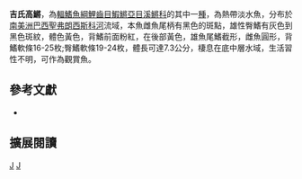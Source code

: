 {{Speciesbox 
| taxon = Hypsolebias ghisolfii
| status = NE
| status_system = IUCN3.1
| authority = Costa, Cyrino & Nielsen, 1996
| synonyms = *''Simpsonichthys ghisolfii'' <small>Costa, Cyrino & Nielsen, 1996</small>
}}
'''吉氏高鱂'''，為[[輻鰭魚綱|輻鰭魚綱]][[鯉齒目|鯉齒目]][[鰕鱂亞目|鰕鱂亞目]][[溪鱂科|溪鱂科]]的其中一[[種|種]]，為熱帶淡水魚，分布於[[南美洲|南美洲]][[巴西|巴西]][[聖弗朗西斯科河|聖弗朗西斯科河]]流域，本魚雌魚尾柄有黑色的斑點，雄性臀鰭有灰色到黑色斑紋，體色黃色，背鰭前面粉紅，在後部黃色，雄魚尾鰭截形，雌魚圓形，背鰭軟條16-25枚;臀鰭軟條19-24枚，體長可達7.3公分，棲息在底中層水域，生活習性不明，可作為觀賞魚。

== 參考文獻 ==
*{{FishBase_species|genus=Hypsolebias|species=ghisolfii|year=2014|month=8}}

== 擴展閱讀 ==
{{refbegin}}
{{wikispecies-inline|Hypsolebias ghisolfii|吉氏高鱂}}
{{refend}}
{{Taxonbar|from=Q18077166}}

[[Category:觀賞魚|J]]
[[Category:高鱂屬|J]]
